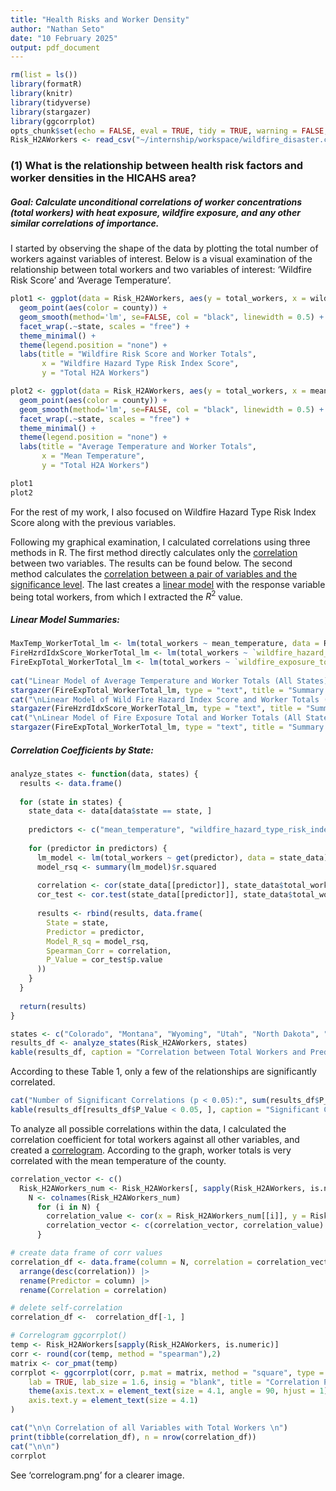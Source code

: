 ```yaml
---
title: "Health Risks and Worker Density"
author: "Nathan Seto"
date: "10 February 2025"
output: pdf_document
---
```


```r
rm(list = ls())
library(formatR)
library(knitr)
library(tidyverse)
library(stargazer)
library(ggcorrplot)
opts_chunk$set(echo = FALSE, eval = TRUE, tidy = TRUE, warning = FALSE, message = FALSE)
Risk_H2AWorkers <- read_csv("~/internship/workspace/wildfire_disaster.csv")
```

### (1) What is the relationship between health risk factors and worker densities in the HICAHS area?

##### Goal: Calculate unconditional correlations of worker concentrations (total workers) with heat exposure, wildfire exposure, and any other similar correlations of importance.

I started by observing the shape of the data by plotting the total number of workers against variables of interest. Below is a visual examination of the relationship between total workers and two variables of interest: 'Wildfire Risk Score' and 'Average Temperature'.

```r
plot1 <- ggplot(data = Risk_H2AWorkers, aes(y = total_workers, x = wildfire_hazard_type_risk_index_score)) +
  geom_point(aes(color = county)) +
  geom_smooth(method='lm', se=FALSE, col = "black", linewidth = 0.5) +
  facet_wrap(.~state, scales = "free") +
  theme_minimal() +
  theme(legend.position = "none") +
  labs(title = "Wildfire Risk Score and Worker Totals",
       x = "Wildfire Hazard Type Risk Index Score",
       y = "Total H2A Workers")

plot2 <- ggplot(data = Risk_H2AWorkers, aes(y = total_workers, x = mean_temperature)) +
  geom_point(aes(color = county)) +
  geom_smooth(method='lm', se=FALSE, col = "black", linewidth = 0.5) +
  facet_wrap(.~state, scales = "free") +
  theme_minimal() +
  theme(legend.position = "none") +
  labs(title = "Average Temperature and Worker Totals",
       x = "Mean Temperature",
       y = "Total H2A Workers")

plot1
plot2
```

For the rest of my work, I also focused on Wildfire Hazard Type Risk Index Score along with the previous variables.

Following my graphical examination, I calculated correlations using three methods in R. The first method directly calculates only the [correlation](https://www.rdocumentation.org/packages/stats/versions/3.6.2/topics/cor) between two variables. The results can be found below. The second method calculates the [correlation between a pair of variables and the significance level](https://www.rdocumentation.org/packages/stats/versions/3.6.2/topics/cor.test). The last creates a [linear model](https://www.rdocumentation.org/packages/stats/versions/3.6.2/topics/lm) with the response variable being total workers, from which I extracted the $R^2$ value.

##### Linear Model Summaries:

```r
MaxTemp_WorkerTotal_lm <- lm(total_workers ~ mean_temperature, data = Risk_H2AWorkers)
FireHzrdIdxScore_WorkerTotal_lm <- lm(total_workers ~ `wildfire_hazard_type_risk_index_score`, data = Risk_H2AWorkers)
FireExpTotal_WorkerTotal_lm <- lm(total_workers ~ `wildfire_exposure_total`, data = Risk_H2AWorkers)
 
cat("Linear Model of Average Temperature and Worker Totals (All States): \n")
stargazer(FireExpTotal_WorkerTotal_lm, type = "text", title = "Summary Statistics of Coefficients")
cat("\nLinear Model of Wild Fire Hazard Index Score and Worker Totals (All States): \n")
stargazer(FireHzrdIdxScore_WorkerTotal_lm, type = "text", title = "Summary Statistics of Coefficients")
cat("\nLinear Model of Fire Exposure Total and Worker Totals (All States): \n")
stargazer(FireExpTotal_WorkerTotal_lm, type = "text", title = "Summary Statistics of Coefficients")
```

##### Correlation Coefficients by State:

```r
analyze_states <- function(data, states) {
  results <- data.frame()
  
  for (state in states) {
    state_data <- data[data$state == state, ]
    
    predictors <- c("mean_temperature", "wildfire_hazard_type_risk_index_score", "wildfire_exposure_total")
    
    for (predictor in predictors) {
      lm_model <- lm(total_workers ~ get(predictor), data = state_data)
      model_rsq <- summary(lm_model)$r.squared
      
      correlation <- cor(state_data[[predictor]], state_data$total_workers, method = "spearman")
      cor_test <- cor.test(state_data[[predictor]], state_data$total_workers, method = "spearman")
      
      results <- rbind(results, data.frame(
        State = state,
        Predictor = predictor,
        Model_R_sq = model_rsq,
        Spearman_Corr = correlation,
        P_Value = cor_test$p.value
      ))
    }
  }
  
  return(results)
}

states <- c("Colorado", "Montana", "Wyoming", "Utah", "North Dakota", "South Dakota")
results_df <- analyze_states(Risk_H2AWorkers, states)
kable(results_df, caption = "Correlation between Total Workers and Predictors by State", digits = 4)
```

According to these Table 1, only a few of the relationships are significantly correlated.

```r
cat("Number of Significant Correlations (p < 0.05):", sum(results_df$P_Value<0.05), "\n")
kable(results_df[results_df$P_Value < 0.05, ], caption = "Significant Correlations Found (p < 0.05)", digits = 4)
```

To analyze all possible correlations within the data, I calculated the correlation coefficient for total workers against all other variables, and created a [correlogram](https://www.rdocumentation.org/packages/ggcorrplot/versions/0.1.4.1/topics/ggcorrplot). According to the graph, worker totals is very correlated with the mean temperature of the county.

```r
correlation_vector <- c()
  Risk_H2AWorkers_num <- Risk_H2AWorkers[, sapply(Risk_H2AWorkers, is.numeric)]
    N <- colnames(Risk_H2AWorkers_num)
      for (i in N) {
        correlation_value <- cor(x = Risk_H2AWorkers_num[[i]], y = Risk_H2AWorkers_num$total_workers, method = "spearman")
        correlation_vector <- c(correlation_vector, correlation_value)
      }

# create data frame of corr values
correlation_df <- data.frame(column = N, correlation = correlation_vector) |> 
  arrange(desc(correlation)) |> 
  rename(Predictor = column) |> 
  rename(Correlation = correlation)

# delete self-correlation
correlation_df <-  correlation_df[-1, ]

# Correlogram ggcorrplot()
temp <- Risk_H2AWorkers[sapply(Risk_H2AWorkers, is.numeric)]
corr <- round(cor(temp, method = "spearman"),2)
matrix <- cor_pmat(temp)
corrplot <- ggcorrplot(corr, p.mat = matrix, method = "square", type = "lower", 
    lab = TRUE, lab_size = 1.6, insig = "blank", title = "Correlation Plot") +
    theme(axis.text.x = element_text(size = 4.1, angle = 90, hjust = 1),
    axis.text.y = element_text(size = 4.1)
)

cat("\n\n Correlation of all Variables with Total Workers \n")
print(tibble(correlation_df), n = nrow(correlation_df))
cat("\n\n")
corrplot
```

See 'correlogram.png' for a clearer image.
